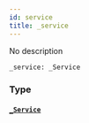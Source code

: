 ```yaml
---
id: service
title: _service
---
```


No description

```graphql
_service: _Service

```

### Type

#### [`_Service`](/api-reference/objects/service.mdx)
